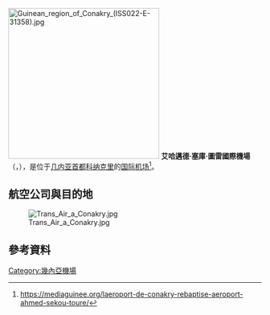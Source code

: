 {{noteTA
|1=zh-cn:科纳克里; zh-tw:柯那克里
}}
{{Expand|time=2016-07-08T12:57:57+00:00}}
{{Infobox Airport 
| airport_name = 科纳克里国际机场
| nativename   = {{lang|fr|Aéroport international Ahmed Sékou touré}}
| image        = Conakry Airport Departure Lounge.jpg
| image-width  = 300
| photo        = 
| IATA         = CKY
| ICAO         = GUCY
| type         = [[民用航空|民用]] 
| run by       = 
| city-served  = [[科纳克里|科纳克里]]
| elevation    = 
| website      =
| coordinates  = 
| metric-elev  = 
| metric-rwy   = 
| r1-number    = 06/24
| r1-length-f  = 10,826
| r1-length-m  = 3,300	
| r1-surface   = [[瀝青|瀝青]]
| stat-year    = 2009
| stat1-header = 旅客流量
| stat1-data = 	248,248<ref>[https://en.wikipedia.org/wiki/List_of_the_busiest_airports_in_Africa List of the busiest airports in Africa]</ref>
| footnotes    = 
}}
[[File:Guinean_region_of_Conakry_(ISS022-E-31358).jpg|300px]]
'''艾哈邁德·塞庫·圖雷國際機場'''（{{lang-fr|Aéroport international Ahmed Sékou Touré}}，{{airport codes|CKY|GUCY}}），是位于[[几内亚|几内亚]][[首都|首都]][[科纳克里|科纳克里]]的[[国际机场|国际机场]]<ref>https://mediaguinee.org/laeroport-de-conakry-rebaptise-aeroport-ahmed-sekou-toure/</ref>。

==航空公司與目的地==
{{Airport-dest-list
|{{flagicon|CIV}} Air Côte d'Ivoire|[[阿必尚國際機場|阿必尚]]
|{{flagicon|FRA}} [[法國航空|法國航空]]|[[巴黎夏尔·戴高乐机场|巴黎-戴高樂]]
|{{flagicon|TGO}} {{link-en|ASKY航空|ASKY Airlines}}|[[阿必尚國際機場|阿必尚]]、[[巴馬科國際機場|巴馬科]]、[[达喀尔-约夫-利奥波德·塞达尔·桑戈尔国际机场|達卡]]、[[纳辛贝·埃亚德马国际机场|洛美]]
|{{flagicon|BEL}} [[布魯塞爾航空|布魯塞爾航空]]|[[布鲁塞尔机场|布魯塞爾]]
|{{flagicon|MRT}} [[茅利塔尼亞國際航空|茅利塔尼亞國際航空]]|[[达喀尔-约夫-利奥波德·塞达尔·桑戈尔国际机场|達卡]]、[[諾克少|諾克少]]
|{{flagicon|MAR}} [[摩洛哥皇家航空|摩洛哥皇家航空]]|[[穆罕默德五世国际机场|卡薩布蘭卡]]
|{{flagicon|TUR}} [[土耳其航空|土耳其航空]]|[[阿塔蒂尔克国际机场|伊斯坦堡]]（2016年9月6日開航）、[[瓦加杜古國際機場|瓦加杜古]]（2016年9月6日開航）
}}
[[File:Trans_Air_a_Conakry.jpg|thumb]]
==參考資料==
{{reflist}}

[[Category:幾內亞機場|Category:幾內亞機場]]
